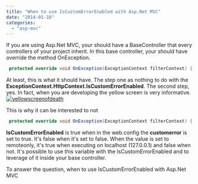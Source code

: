 ```yaml
---
title: "When to use IsCustomErrorEnabled with Asp.Net MVC"
date: "2014-01-10"
categories: 
  - "asp-mvc"
---
```


If you are using Asp.Net MVC, your should have a BaseController that every controllers of your project inherit. In this base controller, your should have override the method OnException.


```csharp
 protected override void OnException(ExceptionContext filterContext) { //1) Write log here //2) Redirect from the yellow screen of death to a custom nice error page } 
```

At least, this is what it should have. The step one as nothing to do with the **ExceptionContext.HttpContext.IsCustomErrorEnabled**. The second step, yes. In fact, when you are developing the yellow screen is very informative. [![yellowscreenofdeath](http://patrickdesjardins.com/blog/wp-content/uploads/2013/12/yellowscreenofdeath-400x306.png)](http://patrickdesjardins.com/blog/when-to-use-iscustomerrorenabled-with-asp-net-mvc/yellowscreenofdeath)

This is why it can be interested to not


```csharp
 protected override void OnException(ExceptionContext filterContext) { if (filterContext.HttpContext.IsCustomErrorEnabled) { filterContext.ExceptionHandled = true; this.View("YourErrorPage").ExecuteResult(this.ControllerContext); } } 
```

**IsCustomErrorEnabled** is true when in the web.config the **customerror** is set to true. It's false when it's set to false. When the value is set to remoteonly, it's true when executing on localhost (127.0.0.1) and false when not. It's possible to use this variable with the IsCustomErrorEnabled and to leverage of it inside your base controller.

To answer the question, when to use IsCustomErrorEnabled with Asp.Net MVC
